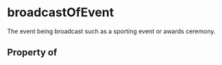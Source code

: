 # broadcastOfEvent

The event being broadcast such as a sporting event or awards ceremony.

## Property of



